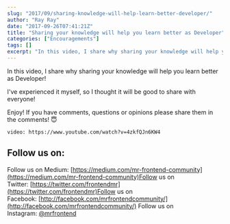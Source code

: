 ```yaml
---
slug: "2017/09/sharing-knowledge-will-help-learn-better-developer/"
author: "Ray Ray"
date: "2017-09-26T07:41:21Z"
title: "Sharing your knowledge will help you learn better as Developer"
categories: ["Encouragements"]
tags: []
excerpt: "In this video, I share why sharing your knowledge will help you learn better as Developer!I've expe..."
---
```


In this video, I share why sharing your knowledge will help you learn better as Developer!

I've experienced it myself, so I thought it will be good to share with everyone!

Enjoy! If you have comments, questions or opinions please share them in the comments! 😇

`video: https://www.youtube.com/watch?v=4zkfQJn6KW4`

<script src="//widget.manychat.com/493241460881733.js" async="async"></script>

<div class="mcwidget-embed" data-widget-id="528016"></div>

## Follow us on:

Follow us on Medium: [https://medium.com/mr-frontend-community](https://medium.com/mr-frontend-community)Follow us on Twitter: [https://twitter.com/frontendmr](https://twitter.com/frontendmr)Follow us on Facebook: [http://facebook.com/mrfrontendcommunity/](http://facebook.com/mrfrontendcommunity/)
Follow us on Instagram: [@mrfrontend](http://instagram.com/mrfrontend)